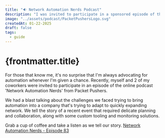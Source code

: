 ---
title: "🔉 Network Automation Nerds Podcast"
description: "I was invited to participate in a sponsored episode of the popular 'Network Automation Nerds' podcast"
image: "../assets/podcast/PacketPushersLogo.svg"
createdAt: 01-22-2025
draft: false
tags:
  - guide
---

#  {frontmatter.title}

For those that know me, it's no surprise that I'm always advocating for automation whenever I'm given a chance. Recently, myself and 2 of my coworkers were invited to participate in an
episode of the online podcast 'Network Automation Nerds' from Packet Pushers.

We had a blast talking about the challenges we faced trying to bring automation into a company that's trying to adapt to quickly expanding network. We tell the story of a recent event
that required delicate planning and collaboration, along with some custom tooling and monitoring solutions.

Grab a cup of coffee and take a listen as we tell our story. [Network Automation Nerds - Episode 83](https://packetpushers.net/podcasts/network-automation-nerds/nan083-cox-gets-network-automation-right-and-proves-it-at-def-con-sponsored/)
